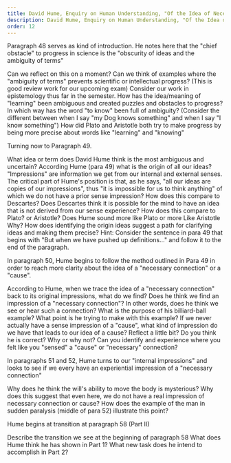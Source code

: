 ```yaml
---
title: David Hume, Enquiry on Human Understanding, "Of the Idea of Necessary Connexion"
description: David Hume, Enquiry on Human Understanding, "Of the Idea of Necessary Connexion"
order: 12
---
```


Paragraph 48 serves as kind of introduction. He notes here that the "chief obstacle" to progress in science is the "obscurity of ideas and the ambiguity of terms"

<QuestionBlock type="reading-discussion">
  <Question level={1}>Can we reflect on this on a moment? Can we think of examples where the "ambiguity of terms" prevents scientific or intellectual progress? (This is good review work for our upcoming exam)</Question>
  <Question level={2}>Consider our work in epistemology thus far in the semester. How has the idea/meaning of "learning" been ambiguous and created puzzles and obstacles to progress?</Question>
  <Question level={2}>In which way has the word "to know" been full of ambiguity? (Consider the different between when I say "my Dog knows something" and when I say "I know something")</Question>
  <Question level={2}>How did Plato and Aristotle both try to make progress by being more precise about words like "learning" and "knowing"</Question>
</QuestionBlock>

Turning now to Paragraph 49.

<QuestionBlock type="reading-content">
  <Question level={1}>What idea or term does David Hume think is the most ambiguous and uncertain?</Question>
</QuestionBlock>

<QuestionBlock type="reading-content">
  <Question level={1}>According Hume (para 49) what is the origin of all our ideas?
    <Answer>
      "Impressions" are information we get from our internal and external senses. 
      The critical part of Hume's position is that, as he says, "all our ideas are copies of our impressions", thus "it is impossible for us to think anything" of which we do not have a prior sense impression?
    </Answer>
  </Question>
  <Question level={1}>How does this compare to Descartes? Does Descartes think it is possible for the mind to have an idea that is not derived from our sense experience?</Question>
  <Question level={1}>How does this compare to Plato? or Aristotle? Does Hume sound more like Plato or more Like Aristotle</Question>
  <Question level={2}>Why?</Question>
</QuestionBlock>
<QuestionBlock type="reading-content">
  <Question level={1}>How does identifying the origin ideas suggest a path for clarifying ideas and making them precise?
    <Answer>
      Hint: Consider the sentence in para 49 that begins with "But when we have pushed up definitions..." and follow it to the end of the paragraph.
    </Answer>
  </Question>
</QuestionBlock>

In paragraph 50, Hume begins to follow the method outlined in Para 49 in order to reach more clarity about the idea of a "necessary connection" or a "cause".

<QuestionBlock type="reading-content">
  <Question level={1}>According to Hume, when we trace the idea of a "necessary connection" back to its original impressions, what do we find?</Question>
  <Question level={2}>Does he think we find an impression of a "necessary connection"? In other words, does he think we see or hear such a connection?</Question>
  <Question level={2}>What is the purpose of his billiard-ball example? What point is he trying to make with this example?</Question> 
  <Question level={2}>If we never actually have a sense impression of a "cause", what kind of impression do we have that leads to our idea of a cause?</Question>
  <Question level={3}>Reflect a little bit? Do you think he is correct? Why or why not? Can you identify and experience where you felt like you "sensed" a "cause" or "necessary" connection?</Question>
</QuestionBlock>

In paragraphs 51 and 52, Hume turns to our "internal impressions" and looks to see if we every have an experiential impression of a "necessary connection"

<QuestionBlock type="reading-content">
  <Question level={1}>Why does he think the will's ability to move the body is mysterious?</Question>
  <Question level={1}>Why does this suggest that even here, we do not have a real impression of necessary connection or cause?</Question>
  <Question level={2}>How does the example of the man in sudden paralysis (middle of para 52) illustrate this point?</Question>
</QuestionBlock>

Hume begins at transition at paragraph 58 (Part II)

<QuestionBlock type="reading-content">
  <Question level={1}>Describe the transition we see at the beginning of paragraph 58</Question>
  <Question level={2}>What does Hume think he has shown in Part 1?</Question>
  <Question level={2}>What new task does he intend to accomplish in Part 2?</Question>
</QuestionBlock>
